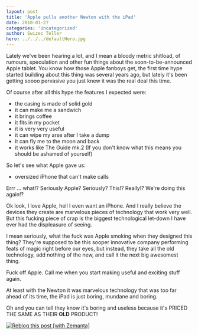 ```yaml
---
layout: post
title: 'Apple pulls another Newton with the iPad'
date: 2010-01-27
categories: 'Uncategorized'
author: Swizec Teller
hero: ../../../defaultHero.jpg
---
```

Lately we've been hearing a lot, and I mean a bloody metric shitload, of rumours, speculation and other fun things about the soon-to-be-announced Apple tablet. You know how those Apple fanboys get, the first time hype started building about this thing was several years ago, but lately it's been getting soooo pervasive you just knew it was the real deal this time.



Of course after all this hype the features I expected were:

- the casing is made of solid gold
- it can make me a sandwich
- it brings coffee
- it fits in my pocket
- it is very very useful
- it can wipe my arse after I take a dump
- it can fly me to the moon and back
- it works like The Guide mk.2 (If you don't know what this means you should be ashamed of yourself)

So let's see what Apple gave us:

- oversized iPhone that can't make calls

Errr ... what!? Seriously Apple? Seriously? This!? Really!? We're doing this again!?





Ok look, I love Apple, hell I even want an iPhone. And I really believe the devices they create are marvelous pieces of technology that work very well. But this fucking piece of crap is the biggest technological let-down I have ever had the displeasure of seeing.



I mean seriously, what the fuck was Apple smoking when they designed this thing? They're supposed to be this sooper innovative company performing feats of magic right before our eyes, but instead, they take all the old technology, add nothing of the new, and call it the next big awesomest thing.



Fuck off Apple. Call me when you start making useful and exciting stuff again.



At least with the Newton it was marvelous technology that was too far ahead of its time, the iPad is just boring, mundane and boring.



Oh and you can tell they know it's boring and useless because it's PRICED THE SAME AS THEIR **OLD** PRODUCT!

[![Reblog this post \[with Zemanta\]](http://img.zemanta.com/reblog_e.png?x-id=6a11f260-6e5d-40e4-a1a5-e6fca38cc7d0)](http://reblog.zemanta.com/zemified/6a11f260-6e5d-40e4-a1a5-e6fca38cc7d0/ "Reblog this post \[with Zemanta]")